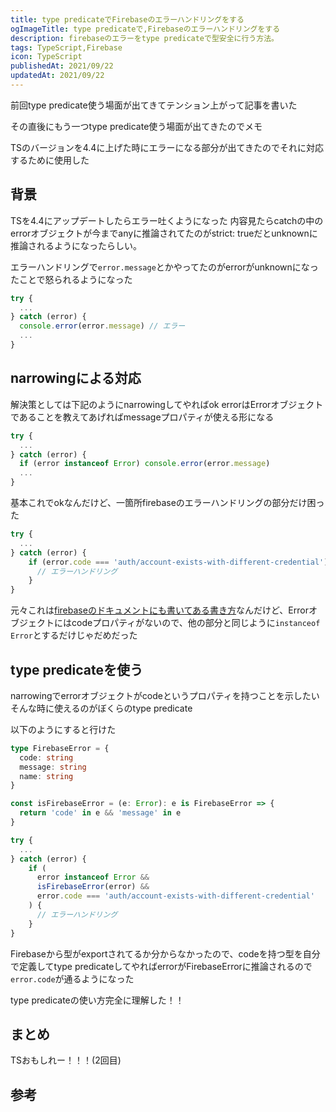 ```yaml
---
title: type predicateでFirebaseのエラーハンドリングをする
ogImageTitle: type predicateで,Firebaseのエラーハンドリングをする
description: firebaseのエラーをtype predicateで型安全に行う方法。
tags: TypeScript,Firebase
icon: TypeScript
publishedAt: 2021/09/22
updatedAt: 2021/09/22
---
```


前回type predicate使う場面が出てきてテンション上がって記事を書いた

<EmbedLink url="https://suna.dev/articles/type-predicate" />

その直後にもう一つtype predicate使う場面が出てきたのでメモ

TSのバージョンを4.4に上げた時にエラーになる部分が出てきたのでそれに対応するために使用した

## 背景

TSを4.4にアップデートしたらエラー吐くようになった
内容見たらcatchの中のerrorオブジェクトが今までanyに推論されてたのがstrict: trueだとunknownに推論されるようになったらしい。

<EmbedLink url="https://www.typescriptlang.org/docs/handbook/release-notes/typescript-4-4.html#using-unknown-in-catch-variables" />

エラーハンドリングで`error.message`とかやってたのがerrorがunknownになったことで怒られるようになった

```ts
try {
  ...
} catch (error) {
  console.error(error.message) // エラー
  ...
}
```

## narrowingによる対応

解決策としては下記のようにnarrowingしてやればok
errorはErrorオブジェクトであることを教えてあげればmessageプロパティが使える形になる

```ts
try {
  ...
} catch (error) {
  if (error instanceof Error) console.error(error.message)
  ...
}
```

基本これでokなんだけど、一箇所firebaseのエラーハンドリングの部分だけ困った

```ts
try {
  ...
} catch (error) {
    if (error.code === 'auth/account-exists-with-different-credential') {
      // エラーハンドリング
    }
}
```

元々これは[firebaseのドキュメントにも書いてある書き方](https://firebase.google.cn/docs/auth/web/facebook-login?hl=ja#expandable-1)なんだけど、Errorオブジェクトにはcodeプロパティがないので、他の部分と同じように`instanceof Error`とするだけじゃだめだった

## type predicateを使う

narrowingでerrorオブジェクトがcodeというプロパティを持つことを示したい
そんな時に使えるのがぼくらのtype predicate

以下のようにすると行けた

```ts
type FirebaseError = {
  code: string
  message: string
  name: string
}

const isFirebaseError = (e: Error): e is FirebaseError => {
  return 'code' in e && 'message' in e
}

try {
  ...
} catch (error) {
    if (
      error instanceof Error &&
      isFirebaseError(error) &&
      error.code === 'auth/account-exists-with-different-credential'
    ) {
      // エラーハンドリング
    }
}
```

Firebaseから型がexportされてるか分からなかったので、codeを持つ型を自分で定義してtype predicateしてやればerrorがFirebaseErrorに推論されるので`error.code`が通るようになった

type predicateの使い方完全に理解した！！

## まとめ

TSおもしれー！！！(2回目)

## 参考

<EmbedLink url="https://www.typescriptlang.org/docs/handbook/release-notes/typescript-4-4.html#using-unknown-in-catch-variables" />
